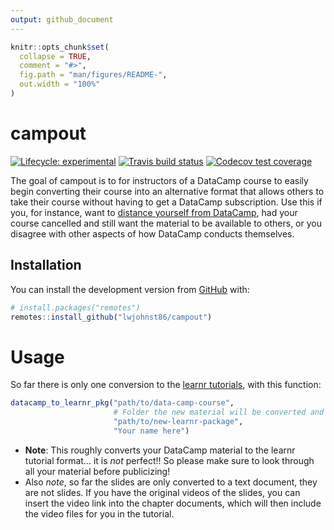 ```yaml
---
output: github_document
---
```


<!-- README.md is generated from README.Rmd. Please edit that file -->

```r
knitr::opts_chunk$set(
  collapse = TRUE,
  comment = "#>",
  fig.path = "man/figures/README-",
  out.width = "100%"
)
```

# campout

<!-- badges: start -->
[![Lifecycle: experimental](https://img.shields.io/badge/lifecycle-experimental-orange.svg)](https://www.tidyverse.org/lifecycle/#experimental)
[![Travis build status](https://travis-ci.org/lwjohnst86/campout.svg?branch=master)](https://travis-ci.org/lwjohnst86/campout)
[![Codecov test coverage](https://codecov.io/gh/lwjohnst86/campout/branch/master/graph/badge.svg)](https://codecov.io/gh/lwjohnst86/campout?branch=master)
<!-- badges: end -->

The goal of campout is to for instructors of a DataCamp course to easily begin 
converting their course into an alternative format that allows others to take
their course without having to get a DataCamp subscription. Use this if you,
for instance, want to [distance yourself from DataCamp](https://noamross.github.io/datacamp-sexual-assault/),
had your course cancelled and still want the material to be available to others,
or you disagree with other aspects of how DataCamp conducts themselves.

## Installation

You can install the development version from [GitHub](https://github.com/) with:

``` r
# install.packages("remotes")
remotes::install_github("lwjohnst86/campout")
```

# Usage

So far there is only one conversion to the [learnr tutorials](https://rstudio.github.io/learnr), with this function:

``` r
datacamp_to_learnr_pkg("path/to/data-camp-course",
                       # Folder the new material will be converted and saved to.
                       "path/to/new-learnr-package",
                       "Your name here")
```

- **Note**: This roughly converts your DataCamp material to the learnr tutorial 
format... it is *not* perfect!! So please make sure to look through all your 
material before publicizing!
- Also *note*, so far the slides are only converted to a text document, they
are not slides. If you have the original videos of the slides, you can insert
the video link into the chapter documents, which will then include the video
files for you in the tutorial.
